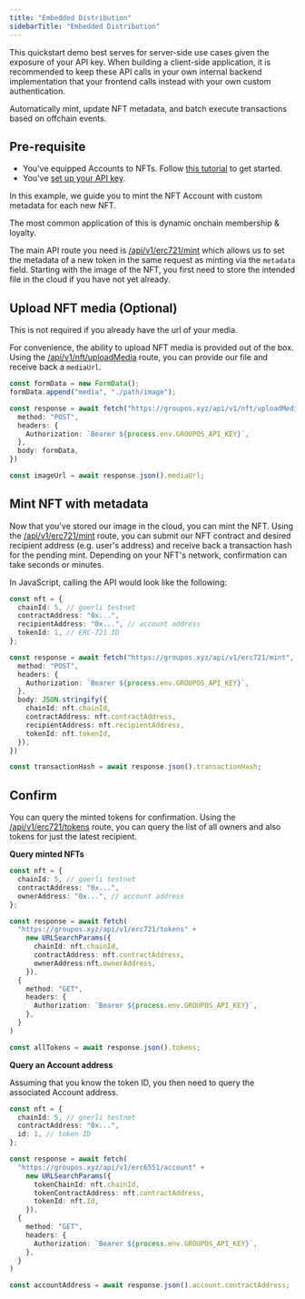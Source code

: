 ```yaml
---
title: "Embedded Distribution"
sidebarTitle: "Embedded Distribution"
---
```


<Info>This quickstart demo best serves for server-side use cases given the exposure of your API key.
When building a client-side application, it is recommended to keep these API calls in your own
internal backend implementation that your frontend calls instead with your own custom authentication.</Info>

Automatically mint, update NFT metadata, and batch execute transactions based on offchain events. 

## Pre-requisite

- You've equipped Accounts to NFTs. Follow [this tutorial](/nft-accounts/getting-started) to get started.
- You've [set up your API key](/introduction/quickstart).

In this example, we guide you to mint the NFT Account with custom metadata for each new NFT. 

The most common application of this is dynamic onchain membership & loyalty.

The main API route you need is
[/api/v1/erc721/mint](/api-reference/v1/erc721/post/mint) which allows us to set the metadata of a new token in the same request as minting via
the `metadata` field. Starting with the image of the NFT, you first need to store the intended file in the cloud if you have not yet already.

## Upload NFT media (Optional)

<Info>This is not required if you already have the url of your media.</Info>

For convenience, the ability to upload NFT media is provided out of the box.
Using the [/api/v1/nft/uploadMedia](/api-reference/v1/nft/post/uploadMedia) route, you can provide our file and receive back
a `mediaUrl`. 

```typescript
const formData = new FormData();
formData.append("media", "./path/image");

const response = await fetch("https://groupos.xyz/api/v1/nft/uploadMedia", {
  method: "POST",
  headers: {
    Authorization: `Bearer ${process.env.GROUPOS_API_KEY}`,
  },
  body: formData,
})

const imageUrl = await response.json().mediaUrl;
```

## Mint NFT with metadata

Now that you've stored our image in the cloud, you can mint the NFT.
Using the [/api/v1/erc721/mint](/api-reference/v1/erc721/post/mint) route, you can submit our NFT contract and desired
recipient address (e.g. user's address) and receive back a transaction hash for the pending mint. Depending on your NFT's network, confirmation
can take seconds or minutes.

In JavaScript, calling the API would look like the following:

```typescript
const nft = {
  chainId: 5, // goerli testnet
  contractAddress: "0x...",
  recipientAddress: "0x...", // account address
  tokenId: 1, // ERC-721 ID
};

const response = await fetch("https://groupos.xyz/api/v1/erc721/mint", {
  method: "POST",
  headers: {
    Authorization: `Bearer ${process.env.GROUPOS_API_KEY}`,
  },
  body: JSON.stringify({
    chainId: nft.chainId,
    contractAddress: nft.contractAddress,
    recipientAddress: nft.recipientAddress,
    tokenId: nft.tokenId,
  }),
})

const transactionHash = await response.json().transactionHash;
```

## Confirm 

You can query the minted tokens for confirmation.
Using the [/api/v1/erc721/tokens](/api-reference/v1/erc721/get/tokens) route, you can query the
list of all owners and also tokens for just the latest recipient.

**Query minted NFTs**

```typescript
const nft = {
  chainId: 5, // goerli testnet
  contractAddress: "0x...",
  ownerAddress: "0x...", // account address
};

const response = await fetch(
  "https://groupos.xyz/api/v1/erc721/tokens" +
    new URLSearchParams({
      chainId: nft.chainId,
      contractAddress: nft.contractAddress,
      ownerAddress:nft.ownerAddress,
    }),
  {
    method: "GET",
    headers: {
      Authorization: `Bearer ${process.env.GROUPOS_API_KEY}`,
    },
  }
)

const allTokens = await response.json().tokens;
```

**Query an Account address**

Assuming that you know the token ID, you then need to query the associated Account address.

```typescript
const nft = {
  chainId: 5, // goerli testnet
  contractAddress: "0x...",
  id: 1, // token ID
};

const response = await fetch(
  "https://groupos.xyz/api/v1/erc6551/account" +
    new URLSearchParams({
      tokenChainId: nft.chainId,
      tokenContractAddress: nft.contractAddress,
      tokenId: nft.Id,
    }),
  {
    method: "GET",
    headers: {
      Authorization: `Bearer ${process.env.GROUPOS_API_KEY}`,
    },
  }
)

const accountAddress = await response.json().account.contractAddress;
```

